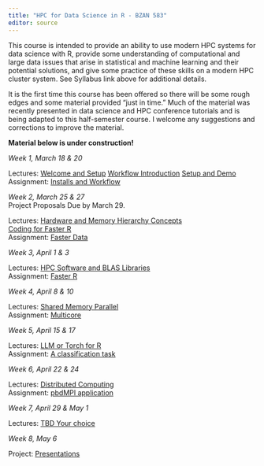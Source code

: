 ```yaml
---
title: "HPC for Data Science in R - BZAN 583"
editor: source
---
```


This course is intended to provide an ability to use modern HPC systems for data science with R, provide some understanding of computational and large data issues that arise in statistical and machine learning and their potential solutions, and give some practice of these skills on a modern HPC cluster system. See Syllabus link above for additional details.

It is the first time this course has been offered so there will be some rough edges and some material provided "just in time." Much of the material was recently presented in data science and HPC conference tutorials and is being adapted to this half-semester course. I welcome any suggestions and corrections to improve the material. 

**Material below is under construction!**

::: {layout="[1,2]"}
*Week 1, March 18 & 20*

Lectures: [Welcome and Setup](materials/lectures/1-welcome)
[Workflow Introduction](materials/lectures/1a-workflow)
[Setup and Demo](Wednesday.qmd)  
Assignment: [Installs and Workflow](materials/assignment/1-workflow) 
<!--
workflow practice starts with faster examples and timing.
e.g. compare lapply sum, coulumnSums(), and tidyverse sum of taxi data subset
downloading packages practice, git and GitHub setup
-->

*Week 2, March 25 & 27* \
Project Proposals Due by March 29.

Lectures: [Hardware and Memory Hierarchy Concepts](materials/lectures/2-hardware)\
[Coding for Faster R](materials/lectures/2b-faster)\
Assignment: [Faster Data](materials/assignment/2-faster) 
<!-- double down on faster with memory hierarchy examples -->

*Week 3, April 1 & 3*

Lectures: [HPC Software and BLAS Libraries](materials/lectures/3-software)\
Assignment: [Faster R](materials/assignment/3-library) 
<!-- start library parallel FlexiBLAS & OpenBLAS -->

*Week 4, April 8 & 10*

Lectures: [Shared Memory Parallel](materials/lectures/4-shared_mem)\
Assignment: [Multicore](materials/assignment/4-mclapply) 
<!-- mclapply examples -->

*Week 5, April 15 & 17*

Lectures: [LLM or Torch for R](materials/lectures/5-nn)\
Assignment: [A classification task](materials/assignment/5-nn) 
<!-- LLM coding or torch week? -->

*Week 6, April 22 & 24*

Lectures: [Distributed Computing](materials/lectures/6-distributed)\
Assignment: [pbdMPI application](materials/assignment/6-mpi) 
<!-- simple distributed (mapreduce & spmd MPI) and projects -->

*Week 7, April 29 & May 1*

Lectures: [TBD Your choice](materials/lectures/7-projects)\
<!-- concentrate on troubleshooting projects -->

*Week 8, May 6*

Project: [Presentations](materials/lectures/8-presentations)
:::


